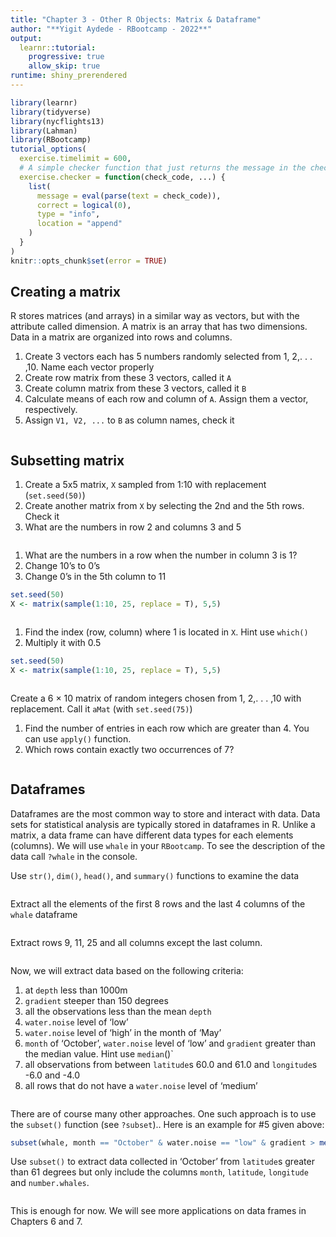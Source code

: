 ```yaml
---
title: "Chapter 3 - Other R Objects: Matrix & Dataframe"
author: "**Yigit Aydede - RBootcamp - 2022**"
output:
  learnr::tutorial:
    progressive: true
    allow_skip: true
runtime: shiny_prerendered
---
```


```r
library(learnr)
library(tidyverse)
library(nycflights13)
library(Lahman)
library(RBootcamp)
tutorial_options(
  exercise.timelimit = 600,
  # A simple checker function that just returns the message in the check chunk
  exercise.checker = function(check_code, ...) {
    list(
      message = eval(parse(text = check_code)),
      correct = logical(0),
      type = "info",
      location = "append"
    )
  }
)
knitr::opts_chunk$set(error = TRUE)
```


## Creating a matrix

R stores matrices (and arrays) in a similar way as vectors, but with the attribute called dimension. A matrix is an array that has two dimensions. Data in a matrix are organized into rows and columns. 

1. Create 3 vectors each has 5 numbers randomly selected from 1, 2,. . . ,10.  Name each vector properly
2. Create row matrix from these 3 vectors, called it `A`
3. Create column matrix from these 3 vectors, called it `B`
4. Calculate means of each row and column of `A`.  Assign them a vector, respectively.
5. Assign `V1, V2, ...` to `B` as column names, check it    

```r

```

## Subsetting matrix

1. Create a 5x5 matrix, `X` sampled from 1:10 with replacement (`set.seed(50)`)
2. Create another matrix from `X` by selecting the 2nd and the 5th rows.  Check it
3. What are the numbers in row 2 and columns 3 and 5

```r

```

1. What are the numbers in a row when the number in column 3 is 1?
2. Change 10's to 0's
3. Change 0's in the 5th column to 11

```r
set.seed(50)
X <- matrix(sample(1:10, 25, replace = T), 5,5)
```

```r

```

1. Find the index (row, column) where 1 is located in `X`.  Hint use `which()`
2. Multiply it with 0.5

```r
set.seed(50)
X <- matrix(sample(1:10, 25, replace = T), 5,5)
```

```r

```

Create a 6 × 10 matrix of random integers chosen from 1, 2,. . . ,10 with replacement.  Call it `aMat` (with `set.seed(75)`)
  
1. Find the number of entries in each row which are greater than 4. You can use `apply()` function. 
2. Which rows contain exactly two occurrences of 7? 

```r

```

## Dataframes

Dataframes are the most common way to store and interact with data. Data sets for statistical analysis are typically stored in dataframes in R. Unlike a matrix, a data frame can have different data types for each elements (columns).  We will use `whale` in your `RBootcamp`.  To see the description of the data call `?whale` in the console.

Use `str()`, `dim()`, `head()`, and `summary()` functions to examine the data

```r

```

Extract all the elements of the first 8 rows and the last 4 columns of the `whale` dataframe 

```r

```

Extract rows 9, 11, 25 and all columns except the last column. 

```r

```

Now, we will extract data based on the following criteria:

1. at `depth` less than 1000m
2. `gradient` steeper than 150 degrees
3. all the observations less than the mean `depth`
3. `water.noise` level of 'low'
4. `water.noise` level of 'high' in the month of 'May'
5. `month` of 'October', `water.noise` level of 'low' and `gradient` greater than the median value. Hint use `median`()`
6. all observations from between `latitude`s 60.0 and 61.0 and `longitude`s -6.0 and -4.0
7. all rows that do not have a `water.noise` level of 'medium'

```r

```

There are of course many other approaches. One such approach is to use the `subset()` function (see `?subset`)..  Here is an example for #5 given above:

```r
subset(whale, month == "October" & water.noise == "low" & gradient > median(gradient))
```

Use `subset()` to extract data collected in 'October' from `latitude`s greater than 61 degrees but only include the columns `month`, `latitude`, `longitude` and `number.whales`.

```r

```

This is enough for now.  We will see more applications on data frames in Chapters 6 and 7.  

